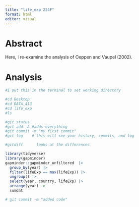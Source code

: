 ```yaml
---
title: "life_exp 224F"
format: html
editor: visual
---
```


# Abstract

Here, I re-examine the analysis of Oeppen and Vaupel (2002).

# Analysis

```r
#I put this in the terminal to set working directory 

#cd Desktop
#cd DATA_413
#cd life_exp
#ls 

#git status
#git add -A #adds everything
#git commit -m "my first commit"
#git log    # this will see your history, commits, and log

#gitdiff      looks at the differences
```

```r
library(tidyverse)
library(gapminder)
gapminder::gapminder_unfiltered  |> 
  group_by(year) |>
  filter(lifeExp == max(lifeExp)) |>
  ungroup() |>
  select(year, country, lifeExp) |>
  arrange(year) ->
  sumdat
```

```r
# git commit -m "added code"
```

